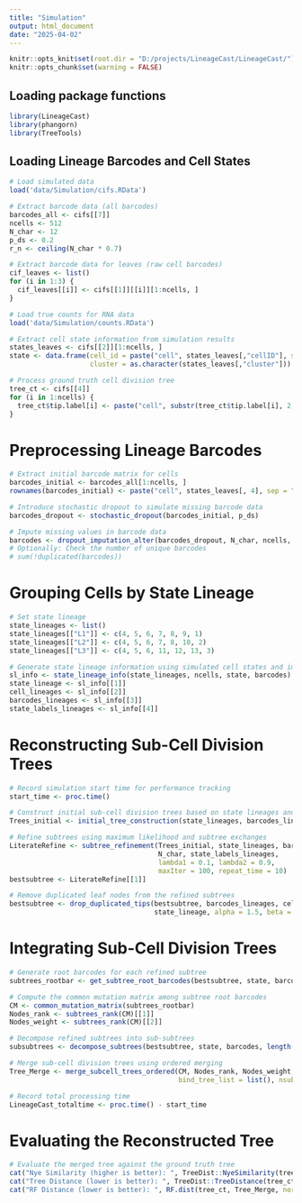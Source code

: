 ```yaml
---
title: "Simulation"
output: html_document
date: "2025-04-02"
---
```


```r
knitr::opts_knit$set(root.dir = "D:/projects/LineageCast/LineageCast/")
knitr::opts_chunk$set(warning = FALSE)
```

## Loading package functions 

```r
library(LineageCast)
library(phangorn)
library(TreeTools)
```

## Loading Lineage Barcodes and Cell States

```r
# Load simulated data
load('data/Simulation/cifs.RData')

# Extract barcode data (all barcodes)
barcodes_all <- cifs[[7]]
ncells <- 512  
N_char <- 12
p_ds <- 0.2
r_n <- ceiling(N_char * 0.7)

# Extract barcode data for leaves (raw cell barcodes)
cif_leaves <- list()
for (i in 1:3) {
  cif_leaves[[i]] <- cifs[[1]][[i]][1:ncells, ]
}

# Load true counts for RNA data
load('data/Simulation/counts.RData')

# Extract cell state information from simulation results
states_leaves <- cifs[[2]][1:ncells, ]
state <- data.frame(cell_id = paste("cell", states_leaves[,"cellID"], sep = "_"),
                    cluster = as.character(states_leaves[,"cluster"]))

# Process ground truth cell division tree
tree_ct <- cifs[[4]]
for (i in 1:ncells) {
  tree_ct$tip.label[i] <- paste("cell", substr(tree_ct$tip.label[i], 2, nchar(tree_ct$tip.label[i])), sep = "_")
}
```

# Preprocessing Lineage Barcodes

```r
# Extract initial barcode matrix for cells
barcodes_initial <- barcodes_all[1:ncells, ]
rownames(barcodes_initial) <- paste("cell", states_leaves[, 4], sep = "_")

# Introduce stochastic dropout to simulate missing barcode data
barcodes_dropout <- stochastic_dropout(barcodes_initial, p_ds)

# Impute missing values in barcode data
barcodes <- dropout_imputation_alter(barcodes_dropout, N_char, ncells, r_n)
# Optionally: Check the number of unique barcodes
# sum(!duplicated(barcodes))
```

# Grouping Cells by State Lineage

```r
# Set state lineage
state_lineages <- list()
state_lineages[["L1"]] <- c(4, 5, 6, 7, 8, 9, 1)
state_lineages[["L2"]] <- c(4, 5, 6, 7, 8, 10, 2)
state_lineages[["L3"]] <- c(4, 5, 6, 11, 12, 13, 3)

# Generate state lineage information using simulated cell states and imputed barcodes
sl_info <- state_lineage_info(state_lineages, ncells, state, barcodes)
state_lineage <- sl_info[[1]]
cell_lineages <- sl_info[[2]]
barcodes_lineages <- sl_info[[3]]
state_labels_lineages <- sl_info[[4]]
```

# Reconstructing Sub-Cell Division Trees

```r
# Record simulation start time for performance tracking
start_time <- proc.time()

# Construct initial sub-cell division trees based on state lineages and barcode data
Trees_initial <- initial_tree_construction(state_lineages, barcodes_lineages)

# Refine subtrees using maximum likelihood and subtree exchanges
LiterateRefine <- subtree_refinement(Trees_initial, state_lineages, barcodes_lineages,
                                     N_char, state_labels_lineages,
                                     lambda1 = 0.1, lambda2 = 0.9,
                                     maxIter = 100, repeat_time = 10)
bestsubtree <- LiterateRefine[[1]]

# Remove duplicated leaf nodes from the refined subtrees
bestsubtree <- drop_duplicated_tips(bestsubtree, barcodes_lineages, cell_lineages,
                                    state_lineage, alpha = 1.5, beta = 1.5)
```


# Integrating Sub-Cell Division Trees

```r
# Generate root barcodes for each refined subtree
subtrees_rootbar <- get_subtree_root_barcodes(bestsubtree, state, barcodes, length(state_lineages))

# Compute the common mutation matrix among subtree root barcodes
CM <- common_mutation_matrix(subtrees_rootbar)
Nodes_rank <- subtrees_rank(CM)[[1]]
Nodes_weight <- subtrees_rank(CM)[[2]]

# Decompose refined subtrees into sub-subtrees
subsubtrees <- decompose_subtrees(bestsubtree, state, barcodes, length(state_lineages))

# Merge sub-cell division trees using ordered merging
Tree_Merge <- merge_subcell_trees_ordered(CM, Nodes_rank, Nodes_weight, subsubtrees,
                                          bind_tree_list = list(), nsubtree = 1)

# Record total processing time
LineageCast_totaltime <- proc.time() - start_time

```

# Evaluating the Reconstructed Tree

```r
# Evaluate the merged tree against the ground truth tree
cat("Nye Similarity (higher is better): ", TreeDist::NyeSimilarity(tree_ct, Tree_Merge, normalize = TRUE), "\n")
cat("Tree Distance (lower is better): ", TreeDist::TreeDistance(tree_ct, Tree_Merge), "\n")
cat("RF Distance (lower is better): ", RF.dist(tree_ct, Tree_Merge, normalize = TRUE), "\n")
```
